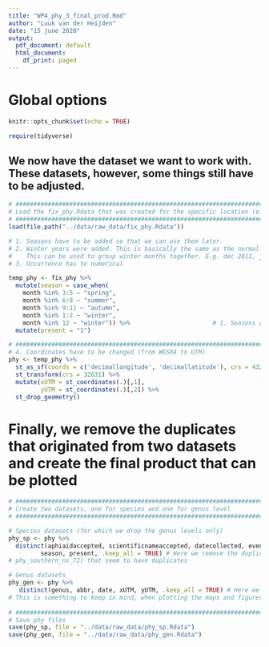 ```yaml
---
title: "WP4_phy_3_final_prod.Rmd"
author: "Luuk van der Heijden"
date: "15 june 2020"
output:
  pdf_document: default
  html_document:
    df_print: paged
---
```


# Global options

```r

knitr::opts_chunk$set(echo = TRUE)

require(tidyverse)
```

## We now have the dataset we want to work with. These datasets, however, some things still have to be adjusted. 

```r

# #############################################################################
# Load the fix_phy.Rdata that was created for the specific location (e.g. NorthSea)
# #############################################################################
load(file.path("../data/raw_data/fix_phy.Rdata"))

# 1. Seasons have to be added so that we can use them later. 
# 2. Winter years were added. This is basically the same as the normal year, except for december in which we add a year
#    This can be used to group winter months together. E.g. dec 2011, jan 2012 and feb 2012 are all in one winter season
# 3. Occurrence has to numerical

temp_phy <- fix_phy %>%
  mutate(season = case_when(
    month %in% 3:5 ~ "spring",
    month %in% 6:8 ~ "summer",
    month %in% 9:11 ~ "autumn",
    month %in% 1:2 ~ "winter",
    month %in% 12 ~ "winter")) %>%                       # 1. Seasons were added
  mutate(present = "1") 

# #############################################################################
# 4. Coordinates have to be changed (from WGS84 to UTM)
phy <- temp_phy %>% 
  st_as_sf(coords = c('decimallongitude', 'decimallatitude'), crs = 4326) %>%  # This was the old coordinate code
  st_transform(crs = 32631) %>%                                                # This is the new coordinate code used
  mutate(xUTM = st_coordinates(.)[,1],                                         # We then extract them and assign them
         yUTM = st_coordinates(.)[,2]) %>%                                     # to x and y columns
  st_drop_geometry()                                                           # and drop the old geometry column

```

# Finally, we remove the duplicates that originated from two datasets and create the final product that can be plotted

```r

# #############################################################################
# Create two datasets, one for species and one for genus level
# #############################################################################

# Species datasets (for which we drop the genus levels only)
phy_sp <- phy %>%
  distinct(aphiaidaccepted, scientificnameaccepted, datecollected, eventid, xUTM, yUTM, year,
         season, present, .keep_all = TRUE) # Here we remove the duplicates that originated from two datasets (phy_southern_ns_71_73 and 
# phy_southern_ns_72) that seem to have duplicates

# Genus datasets
phy_gen <- phy %>%
   distinct(genus, abbr, date, xUTM, yUTM, .keep_all = TRUE) # Here we remove the duplicates that originated due to focussing on genera alone
# This is something to keep in mind, when plotting the maps and figures.
  
# #############################################################################
# Save phy files
save(phy_sp, file = "../data/raw_data/phy_sp.Rdata")
save(phy_gen, file = "../data/raw_data/phy_gen.Rdata")

```

